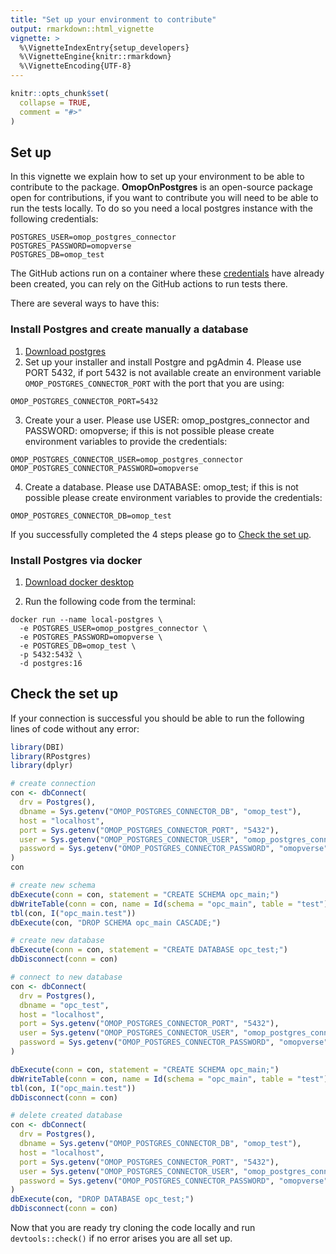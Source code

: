 ```yaml
---
title: "Set up your environment to contribute"
output: rmarkdown::html_vignette
vignette: >
  %\VignetteIndexEntry{setup_developers}
  %\VignetteEngine{knitr::rmarkdown}
  %\VignetteEncoding{UTF-8}
---
```


```r
knitr::opts_chunk$set(
  collapse = TRUE,
  comment = "#>"
)
```

## Set up

In this vignette we explain how to set up your environment to be able to contribute to the package. **OmopOnPostgres** is an open-source package open for contributions, if you want to contribute you will need to be able to run the tests locally. To do so you need a local postgres instance with the following credentials:

```
POSTGRES_USER=omop_postgres_connector
POSTGRES_PASSWORD=omopverse
POSTGRES_DB=omop_test
```

The GitHub actions run on a container where these [credentials](https://github.com/oxford-pharmacoepi/ohdsi/blob/main/.github/workflows/postgres.yml#L13-L15) have already been created, you can rely on the GitHub actions to run tests there.

There are several ways to have this:

### Install Postgres and create manually a database

1. [Download postgres](https://www.postgresql.org/download/)
2. Set up your installer and install Postgre and pgAdmin 4. Please use PORT 5432, if port 5432 is not available create an environment variable `OMOP_POSTGRES_CONNECTOR_PORT` with the port that you are using:
```
OMOP_POSTGRES_CONNECTOR_PORT=5432
```
3. Create your a user. Please use USER: omop_postgres_connector and PASSWORD: omopverse; if this is not possible please create environment variables to provide the credentials:
```
OMOP_POSTGRES_CONNECTOR_USER=omop_postgres_connector
OMOP_POSTGRES_CONNECTOR_PASSWORD=omopverse
```

4. Create a database. Please use DATABASE: omop_test; if this is not possible please create environment variables to provide the credentials:
```
OMOP_POSTGRES_CONNECTOR_DB=omop_test
```

If you successfully completed the 4 steps please go to [Check the set up](add link).

### Install Postgres via docker

1. [Download docker desktop](https://www.docker.com/products/docker-desktop)

2. Run the following code from the terminal:

```
docker run --name local-postgres \
  -e POSTGRES_USER=omop_postgres_connector \
  -e POSTGRES_PASSWORD=omopverse \
  -e POSTGRES_DB=omop_test \
  -p 5432:5432 \
  -d postgres:16
```

## Check the set up

If your connection is successful you should be able to run the following lines of code without any error:

```r
library(DBI)
library(RPostgres)
library(dplyr)

# create connection
con <- dbConnect(
  drv = Postgres(),
  dbname = Sys.getenv("OMOP_POSTGRES_CONNECTOR_DB", "omop_test"),
  host = "localhost",
  port = Sys.getenv("OMOP_POSTGRES_CONNECTOR_PORT", "5432"),
  user = Sys.getenv("OMOP_POSTGRES_CONNECTOR_USER", "omop_postgres_connector"),
  password = Sys.getenv("OMOP_POSTGRES_CONNECTOR_PASSWORD", "omopverse")
)
con

# create new schema
dbExecute(conn = con, statement = "CREATE SCHEMA opc_main;")
dbWriteTable(conn = con, name = Id(schema = "opc_main", table = "test"), value = cars)
tbl(con, I("opc_main.test"))
dbExecute(con, "DROP SCHEMA opc_main CASCADE;")

# create new database
dbExecute(conn = con, statement = "CREATE DATABASE opc_test;")
dbDisconnect(conn = con)

# connect to new database
con <- dbConnect(
  drv = Postgres(),
  dbname = "opc_test",
  host = "localhost",
  port = Sys.getenv("OMOP_POSTGRES_CONNECTOR_PORT", "5432"),
  user = Sys.getenv("OMOP_POSTGRES_CONNECTOR_USER", "omop_postgres_connector"),
  password = Sys.getenv("OMOP_POSTGRES_CONNECTOR_PASSWORD", "omopverse")
)

dbExecute(conn = con, statement = "CREATE SCHEMA opc_main;")
dbWriteTable(conn = con, name = Id(schema = "opc_main", table = "test"), value = cars)
tbl(con, I("opc_main.test"))
dbDisconnect(conn = con)

# delete created database
con <- dbConnect(
  drv = Postgres(),
  dbname = Sys.getenv("OMOP_POSTGRES_CONNECTOR_DB", "omop_test"),
  host = "localhost",
  port = Sys.getenv("OMOP_POSTGRES_CONNECTOR_PORT", "5432"),
  user = Sys.getenv("OMOP_POSTGRES_CONNECTOR_USER", "omop_postgres_connector"),
  password = Sys.getenv("OMOP_POSTGRES_CONNECTOR_PASSWORD", "omopverse")
)
dbExecute(con, "DROP DATABASE opc_test;")
dbDisconnect(conn = con)

```

Now that you are ready try cloning the code locally and run `devtools::check()` if no error arises you are all set up.
